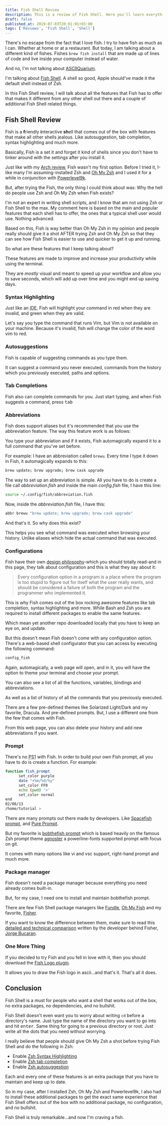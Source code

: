 ```yaml
---
title: Fish Shell Review
description: This is a review of Fish Shell. Here you'll learn everything you need about Fish Shell and why it's awesome!
draft: false
published_at: 2019-07-03T20:01:01+03:00
tags: ['Reviews', 'Fish Shell', 'Shell']
---
```


There's no escape from the fact that I love fish. I try to have fish as much as I can. Whether at home or at a restaurant. But today, I am talking about a different kind of fishes. Fishes `brew fish install` that are made up of lines of code and live inside your computer instead of water.

And no, I'm not talking about [ASCIIQuarium](https://robobunny.com/projects/asciiquarium/html/).

I'm talking about [Fish Shell](https://fishshell.com/). A shell so good, Apple should've made it the default shell instead of Zsh.

In this Fish Shell review, I will talk about all the features that Fish has to offer that makes it different from any other shell out there and a couple of additional Fish Shell related things.

## Fish Shell Review

Fish is a **f**riendly **i**nteractive **sh**ell that comes out of the box with features that make all other shells jealous. Like autosuggestion, tab completion, syntax highlighting and much more.

Basically, Fish is a set it and forget it kind of shells since you don't have to tinker around with the settings after you install it.

Just like with my [Arch review](https://www.news47ell.com/how-to/install-arch-linux-guide/), Fish wasn't my first option. Before I tried it, I-like many I'm assuming-installed Zsh and [Oh My Zsh](https://ohmyz.sh/) and I used it for a while in conjunction with [Powerlevel9k](https://github.com/bhilburn/powerlevel9k).

But, after trying the Fish, the only thing I could think about was: Why the hell do people use Zsh and Oh My Zsh when Fish exists?

I'm not an expert in writing shell scripts, and I know that am not using Zsh or Fish Shell to the max. My comment here is based on the main and popular features that each shell has to offer, the ones that a typical shell user would use. Nothing advanced.

Based on this, Fish is way better than Oh My Zsh in my opinion and people really should give it a shot AFTER trying Zsh and Oh My Zsh so that they can see how Fish Shell is easier to use and quicker to get it up and running.

So what are these features that I keep talking about?

These features are made to improve and increase your productivity while using the terminal.

They are _mostly_ visual and meant to speed up your workflow and allow you to save seconds, which will add up over time and you might end up saving days.

### Syntax Highlighting

Just like an <abbr title="Integrated development environment">IDE</abbr>, Fish will highlight your command in red when they are invalid, and green when they are valid.

Let's say you type the command that runs Vim, but Vim is not available on your machine. Because it's invalid, fish will change the color of the word vim to red.

### Autosuggestions

Fish is capable of suggesting commands as you type them.

It can suggest a command you never executed, commands from the history which you previously executed, paths and options.

### Tab Completions

Fish also can complete commands for you. Just start typing, and when Fish suggests a command, press <kbd>tab</kbd>

### Abbreviations

Fish does support aliases but it's recommended that you use the abbreviation feature. The way this feature work is as follows:

You type your abbreviation and if it exists, Fish automagically expand it to a full command that you've set before.

For example: I have an abbreviation called `brewu`. Every time I type it down in Fish, it automagically expands to this:

```bash
brew update; brew upgrade; brew cask upgrade
```

The way to set up an abbreviation is simple. All you have to do is create a file call _abbreviation.fish_ and inside the main _config.fish_ file, I have this line:

```bash
source ~/.config/fish/abbreviation.fish
```

Now, inside the _abbreviation.fish_ file, I have this:

```bash title="_abbreviation.fish_"
abbr brewu "brew update; brew upgrade; brew cask upgrade"
```

And that's it. So why does this exist?

This helps you see what command was executed when browsing your history. Unlike aliases which hide the actual command that was executed.

### Configurations

Fish have their own [design philosophy](http://fishshell.com/docs/current/design.html)-which you should totally read-and in this page, they talk about configuration and this is what they say about it:

> Every configuration option in a program is a place where the program is too stupid to figure out for itself what the user really wants, and should be considered a failure of both the program and the programmer who implemented it.

This is why Fish comes out of the box rocking awesome features like tab completion, syntax highlighting and more.
While Bash and Zsh you are required to install different packages to enable the same features.

Which mean yet another repo downloaded locally that you have to keep an eye on, and update.

But this doesn't mean Fish doesn't come with any configuration option. There's a web-based shell configurator that you can access by executing the following command:

```bash
config_fish
```

Again, automagically, a web page will open, and in it, you will have the option to theme your terminal and choose your prompt.

You can also see a list of all the functions, variables, bindings and abbreviations.

As well as a list of history of all the commands that you previously executed.

There are a few pre-defined themes like Solarized Light/Dark and my favorite, Dracula. And pre-defined prompts. But, I use a different one from the few that comes with Fish.

From this web page, you can also delete your history and add new abbreviations if you want.

### Prompt

There's no <abbr title="Prompt String/Statement One">PS1</abbr> with Fish. In order to build your own Fish prompt, all you have to do is create a function. For example:

```bash
function fish_prompt
      set_color purple
      date "+%m/%d/%y"
      set_color FF0
      echo (pwd) '>'
      set_color normal
end
02/06/13
/home/tutorial >
```

There are many prompts out there made by developers. Like [Spacefish prompt](https://github.com/matchai/spacefish), and [Pure Prompt](https://github.com/rafaelrinaldi/pure).

But my favorite is [bobthefish prompt](https://github.com/oh-my-fish/theme-bobthefish) which is based heavily on the famous Zsh prompt theme [agnoster](https://github.com/agnoster/agnoster-zsh-theme) a powerline-fonts supported prompt with focus on git.

It comes with many options like vi and vsc support, right-hand prompt and much more.

### Package manager

Fish doesn't need a package manager because everything you need already comes built-in.

But, for my case, I need one to install and maintain bobthefish prompt.

There are few Fish Shell package managers like [Fundle](https://github.com/danhper/fundle), [Oh My Fish](https://github.com/oh-my-fish/oh-my-fish) and my favorite, [Fisher](https://github.com/jorgebucaran/fisher).

If you want to know the difference between them, make sure to read this [detailed and technical comparison](https://github.com/jorgebucaran/fisher/issues/481) written by the developer behind Fisher, [Jorge Bucaran](https://twitter.com/JorgeBucaran).

### One More Thing

If you decided to try Fish and you fell in love with it, then you should download the [Fish Logo plugin](https://github.com/laughedelic/fish_logo).

It allows you to draw the Fish logo in ascii...and that's it. That's all it does.

## Conclusion

Fish Shell is a must for people who want a shell that works out of the box, no extra packages, no dependencies, and no bullshit.

Fish Shell doesn't even want you to worry about writing `cd` before a directory's name. Just type the name of the directory you want to go into and hit <kbd>enter</kbd>. Same thing for going to a previous directory or root. Just write all the dots that you need without worrying.

I really believe that people should give Oh My Zsh a shot before trying Fish Shell and do the following in Zsh:

- Enable [Zsh Syntax Highlighting](https://github.com/zsh-users/zsh-syntax-highlighting)
- Enable [Zsh tab completion](https://github.com/zsh-users/zsh-completions)
- Enable [Zsh autosuggestion](https://github.com/zsh-users/zsh-autosuggestions)

Each and every one of these features is an extra package that you have to maintain and keep up to date.

So in my case, after I installed Zsh, Oh My Zsh and Powerlevel9k, I also had to install these additional packages to get the exact same experience that Fish Shell offers out of the box with no additional package, no configuration, and no bullshit.

Fish Shell is truly remarkable...and now I'm craving a fish.
